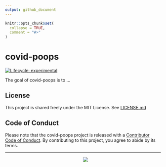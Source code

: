 ```yaml
---
output: github_document
---
```


<!-- README.md is generated from README.Rmd. Please edit that file -->

```r
knitr::opts_chunk$set(
  collapse = TRUE,
  comment = "#>"
)
```

# covid-poops

<!-- badges: start -->
[![Lifecycle: experimental](https://img.shields.io/badge/lifecycle-experimental-orange.svg)](https://www.tidyverse.org/lifecycle/#experimental)
<!-- badges: end -->

The goal of covid-poops is to ...


## License  

This project is shared freely under the MIT License. See [LICENSE.md](LICENSE.md)


## Code of Conduct
  
Please note that the covid-poops project is released with a [Contributor Code of Conduct](https://contributor-covenant.org/version/2/0/CODE_OF_CONDUCT.html). By contributing to this project, you agree to abide by its terms.

-----
<a href="https://metrocouncil.org" target="_blank"><img src="metc-wastewater-covid-monitor/www/logo.png" style="margin-left: 50%;margin-right: 50%;"><div></div></a>
